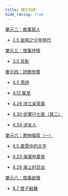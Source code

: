 ```yaml
---
title: 課文目錄
hide_rating: true
---
```


<div className="text-list" style={{color:'#ec4899'}}>

<!-- 單元一：記敘的要素和方法 -->

[單元二：敘事寫人](S1/單元二：敘事寫人)

- [2.5 岳飛之少年時代](/S1/單元二：敘事寫人/2.5岳飛之少年時代.mdx)

[單元三：借事抒情](S1/單元三：借事抒情)

- [3.5 背影](/S1/單元三：借事抒情/3.5背影.mdx)

[單元四：詩歌欣賞](S1/單元四：詩歌欣賞)

- [4.5 燕詩](/S1/單元四：詩歌欣賞/4.5燕詩.mdx)

- [4.12 客至](/S1/單元四：詩歌欣賞/4.12客至.mdx)

- [4.26 涉江采芙蓉](/S1/單元四：詩歌欣賞/4.26涉江采芙蓉.mdx)

- [4.30 從軍行七首（其二）](/S1/單元四：詩歌欣賞/4.30從軍行七首（其二）.mdx)

- [4.34 送友人](/S1/單元四：詩歌欣賞/4.34送友人.mdx)

[單元六：景物描寫（一）](S1/單元六：景物描寫（一）)

- [6.5 風雪中的北平](/S1/單元六：景物描寫（一）/6.5風雪中的北平.mdx)

- [6.23 海濱仲夏夜](/S1/單元六：景物描寫（一）/6.23海濱仲夏夜.mdx)

- [6.29 海上的日出](/S1/單元六：景物描寫（一）/6.29海上的日出.mdx)

<!-- 單元七：說明的方法和順序 -->

[單元八：借事說理](S1/單元八：借事說理)

- [8.7 曾子殺豬](S1/單元八：借事說理/曾子殺豬.mdx)

<!-- 單元九：文言選讀（一） -->

</div>

